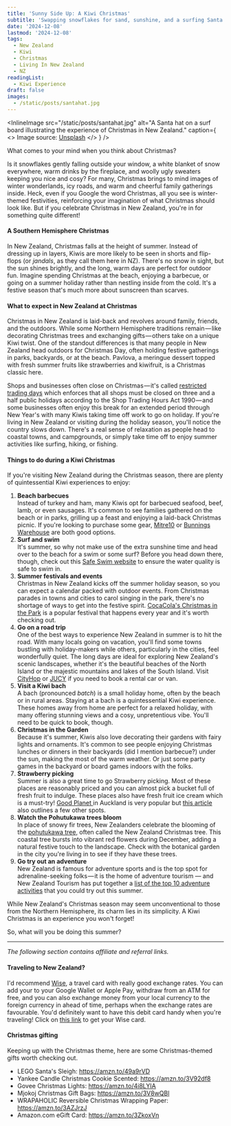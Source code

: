 ```yaml
---
title: 'Sunny Side Up: A Kiwi Christmas'
subtitle: 'Swapping snowflakes for sand, sunshine, and a surfing Santa'
date: '2024-12-08'
lastmod: '2024-12-08'
tags:
  - New Zealand
  - Kiwi
  - Christmas
  - Living In New Zealand
  - NZ
readingList:
  - Kiwi Experience
draft: false
images:
  - /static/posts/santahat.jpg
---
```


<InlineImage
  src="/static/posts/santahat.jpg"
  alt="A Santa hat on a surf board illustrating the experience of Christmas in New Zealand."
  caption={
    <>
      Image source: <a href="https://unsplash.com/photos/santa-hat-on-rack-9AElxnfszHI">Unsplash</a>
    </>
  }
/>

What comes to your mind when you think about Christmas?

Is it snowflakes gently falling outside your window, a white blanket of snow everywhere, warm drinks by the fireplace, and woolly ugly sweaters keeping you nice and cosy? For many, Christmas brings to mind images of winter wonderlands, icy roads, and warm and cheerful family gatherings inside. Heck, even if you Google the word Christmas, all you see is winter-themed festivities, reinforcing your imagination of what Christmas should look like. But if you celebrate Christmas in New Zealand, you're in for something quite different!

#### A Southern Hemisphere Christmas

In New Zealand, Christmas falls at the height of summer. Instead of dressing up in layers, Kiwis are more likely to be seen in shorts and flip-flops (or _jandals_, as they call them here in NZ). There's no snow in sight, but the sun shines brightly, and the long, warm days are perfect for outdoor fun. Imagine spending Christmas at the beach, enjoying a barbecue, or going on a summer holiday rather than nestling inside from the cold. It's a festive season that's much more about sunscreen than scarves.

#### What to expect in New Zealand at Christmas

Christmas in New Zealand is laid-back and revolves around family, friends, and the outdoors. While some Northern Hemisphere traditions remain — like decorating Christmas trees and exchanging gifts — others take on a unique Kiwi twist. One of the standout differences is that many people in New Zealand head outdoors for Christmas Day, often holding festive gatherings in parks, backyards, or at the beach. Pavlova, a meringue dessert topped with fresh summer fruits like strawberries and kiwifruit, is a Christmas classic here.

Shops and businesses often close on Christmas — it's called [restricted trading days](https://www.employment.govt.nz/leave-and-holidays/public-holidays/restricted-trading-days-for-shops) which enforces that all shops must be closed on three and a half public holidays according to the Shop Trading Hours Act 1990 — and some businesses often enjoy this break for an extended period through New Year's with many Kiwis taking time off work to go on holiday. If you're living in New Zealand or visiting during the holiday season, you'll notice the country slows down. There's a real sense of relaxation as people head to coastal towns, and campgrounds, or simply take time off to enjoy summer activities like surfing, hiking, or fishing.

<GoogleAds adLayout="Responsive" />

#### Things to do during a Kiwi Christmas

If you're visiting New Zealand during the Christmas season, there are plenty of quintessential Kiwi experiences to enjoy:

1. **Beach barbecues**\
   Instead of turkey and ham, many Kiwis opt for barbecued seafood, beef, lamb, or even sausages. It's common to see families gathered on the beach or in parks, grilling up a feast and enjoying a laid-back Christmas picnic. If you're looking to purchase some gear, [Mitre10](https://www.mitre10.co.nz/shop/outdoor-bbq/bbqs-accessories) or [Bunnings Warehouse](https://www.bunnings.co.nz/products/outdoor-living/barbecue) are both good options.
2. **Surf and swim**\
   It's summer, so why not make use of the extra sunshine time and head over to the beach for a swim or some surf? Before you head down there, though, check out this [Safe Swim website](https://www.safeswim.org.nz/) to ensure the water quality is safe to swim in.
3. **Summer festivals and events**\
   Christmas in New Zealand kicks off the summer holiday season, so you can expect a calendar packed with outdoor events. From Christmas parades in towns and cities to carol singing in the park, there's no shortage of ways to get into the festive spirit. [CocaCola's Christmas in the Park](https://christmasinthepark.coke.co.nz/christmas-in-the-park) is a popular festival that happens every year and it's worth checking out.
4. **Go on a road trip**\
   One of the best ways to experience New Zealand in summer is to hit the road. With many locals going on vacation, you'll find some towns bustling with holiday-makers while others, particularly in the cities, feel wonderfully quiet. The long days are ideal for exploring New Zealand's scenic landscapes, whether it's the beautiful beaches of the North Island or the majestic mountains and lakes of the South Island. Visit [CityHop](https://www.cityhop.co.nz/) or [JUCY](https://www.jucy.com/nz/en) if you need to book a rental car or van.
5. **Visit a Kiwi bach**\
   A bach (pronounced _batch_) is a small holiday home, often by the beach or in rural areas. Staying at a bach is a quintessential Kiwi experience. These homes away from home are perfect for a relaxed holiday, with many offering stunning views and a cosy, unpretentious vibe. You'll need to be quick to book, though.
6. **Christmas in the Garden**\
   Because it's summer, Kiwis also love decorating their gardens with fairy lights and ornaments. It's common to see people enjoying Christmas lunches or dinners in their backyards (did I mention barbecue?) under the sun, making the most of the warm weather. Or just some party games in the backyard or board games indoors with the folks.
7. **Strawberry picking**\
   Summer is also a great time to go Strawberry picking. Most of these places are reasonably priced and you can almost pick a bucket full of fresh fruit to indulge. These places also have fresh fruit ice cream which is a must-try! [Good Planet ](https://goodplanet.co.nz/pick-your-own)in Auckland is very popular but [this article](https://www.aucklandforkids.co.nz/the-best-places-to-go-strawberry-picking-in-auckland/) also outlines a few other spots.
8. **Watch the Pohutukawa trees bloom**\
   In place of snowy fir trees, New Zealanders celebrate the blooming of the [pohutukawa tree](https://www.doc.govt.nz/nature/native-plants/pohutukawa/), often called the New Zealand Christmas tree. This coastal tree bursts into vibrant red flowers during December, adding a natural festive touch to the landscape. Check with the botanical garden in the city you're living in to see if they have these trees.
9. **Go try out an adventure**\
   New Zealand is famous for adventure sports and is the top spot for adrenaline-seeking folks — it is the home of adventure tourism — and New Zealand Tourism has put together a [list of the top 10 adventure activities](https://www.newzealand.com/nz/feature/new-zealand-must-do-top-10-adventure-experiences/) that you could try out this summer.

While New Zealand's Christmas season may seem unconventional to those from the Northern Hemisphere, its charm lies in its simplicity. A Kiwi Christmas is an experience you won't forget!

So, what will you be doing this summer?

<hr />

_The following section contains affiliate and referral links._

#### Traveling to New Zealand?

I'd recommend [Wise](https://wise.com/invite/ahpc/clyded54), a travel card with really good exchange rates. You can add your to your Google Wallet or Apple Pay, withdraw from an ATM for free, and you can also exchange money from your local currency to the foreign currency in ahead of time, perhaps when the exchange rates are favourable. You'd definitely want to have this debit card handy when you're traveling! Click on [this link](https://wise.com/invite/ahpc/clyded54) to get your Wise card.

#### Christmas gifting

Keeping up with the Christmas theme, here are some Christmas-themed gifts worth checking out.

- LEGO Santa's Sleigh: https://amzn.to/49a9rVD
- Yankee Candle Christmas Cookie Scented: https://amzn.to/3V92df8
- Govee Christmas Lights: https://amzn.to/4i8LYIA
- Mjokoj Christmas Gift Bags: https://amzn.to/3V8wQBl
- WRAPAHOLIC Reversible Christmas Wrapping Paper: https://amzn.to/3AZJrzJ
- Amazon.com eGift Card: https://amzn.to/3ZkoxVn
